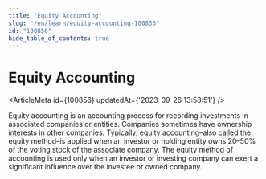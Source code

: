 ```yaml
---
title: "Equity Accounting"
slug: "/en/learn/equity-accounting-100856"
id: "100856"
hide_table_of_contents: true
---
```



# Equity Accounting

<ArticleMeta id={100856} updatedAt={'2023-09-26 13:58:51'} />
<div className='border-solid border-b border-t-0 my-4 border-[var(--ifm-color-gray-300)]' />

Equity accounting is an accounting process for recording investments in associated companies or entities. Companies sometimes have ownership interests in other companies. Typically, equity accounting–also called the equity method–is applied when an investor or holding entity owns 20–50% of the voting stock of the associate company. The equity method of accounting is used only when an investor or investing company can exert a significant influence over the investee or owned company.
